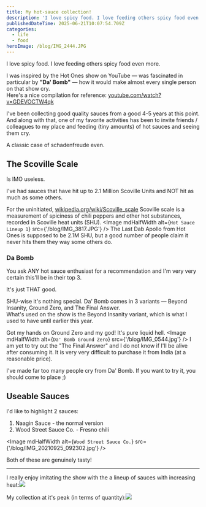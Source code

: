 ```yaml
---
title: My hot-sauce collection!
description: 'I love spicy food. I love feeding others spicy food even more. '
publishedDateTime: 2025-06-21T10:07:54.709Z
categories:
  - life
  - food
heroImage: /blog/IMG_2444.JPG
---
```


I love spicy food. I love feeding others spicy food even more. 

I was inspired by the Hot Ones show on YouTube — was fascinated in particular by **"Da' Bomb"** — how it would make almost every single person on that show cry.\
Here's a nice compilation for reference: [youtube.com/watch?v=GDEVOCTW4qk](https://www.youtube.com/watch?v=GDEVOCTW4qk)

I've been collecting good quality sauces from a good 4-5 years at this point. And along with that, one of my favorite activities has been to invite friends / colleagues to my place and feeding (tiny amounts) of hot sauces and seeing them cry.

A classic case of schadenfreude even.

## The Scoville Scale

Is IMO useless.

I've had sauces that have hit up to 2.1 Million Scoville Units and NOT hit as much as some others.

For the uninitiated, [wikipedia.org/wiki/Scoville\_scale](https://en.wikipedia.org/wiki/Scoville_scale) Scoville scale is a measurement of spiciness of chili peppers and other hot substances, recorded in Scoville heat units (SHU).
<Image mdHalfWidth alt={`Hot Sauce Lineup 1`} src={'/blog/IMG_3817.JPG'} />
The Last Dab Apollo from Hot Ones is supposed to be 2.1M SHU, but a good number of people claim it never hits them they way some others do.

### Da Bomb

You ask ANY hot sauce enthusiast for a recommendation and I'm very very certain this'll be in their top 3.

It's just THAT good.

SHU-wise it's nothing special. Da' Bomb comes in 3 variants — Beyond Insanity, Ground Zero, and The Final Answer.\
What's used on the show is the Beyond Insanity variant, which is what I used to have until earlier this year.

Got my hands on Ground Zero and my god! It's pure liquid hell.
<Image mdHalfWidth alt={`Da' Bomb Ground Zero`} src={'/blog/IMG_0544.jpg'} />
I am yet to try out the "The Final Answer" and I do not know if I'll be alive after consuming it. It is very very difficult to purchase it from India (at a reasonable price).

I've made far too many people cry from Da' Bomb. If you want to try it, you should come to place ;)

## Useable Sauces

I'd like to highlight 2 sauces:

1. Naagin Sauce - the normal version
2. Wood Street Sauce Co. - Fresno chili 

<Image mdHalfWidth alt={`Wood Street Sauce Co.`} src={'/blog/IMG_20210925_092302.jpg'} />

Both of these are genuinely tasty!

***

I really enjoy imitating the show with the a lineup of sauces with increasing heat:![](/blog/IMG_20211224_155524~2.jpg)

My collection at it's peak (in terms of quantity):![](/blog/IMG_2444.JPG)
